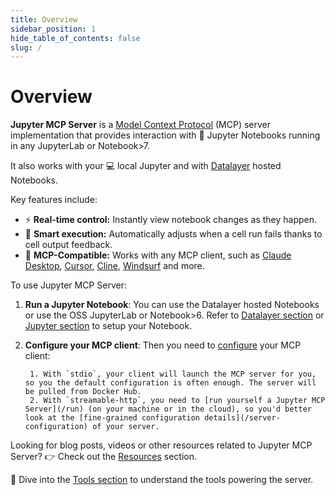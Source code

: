 ```yaml
---
title: Overview
sidebar_position: 1
hide_table_of_contents: false
slug: /
---
```


# Overview

**Jupyter MCP Server** is a [Model Context Protocol](https://modelcontextprotocol.io) (MCP) server implementation that provides interaction with 📓 Jupyter Notebooks running in any JupyterLab or Notebook>7.

It also works with your 💻 local Jupyter and with [Datalayer](https://datalayer.ai/) hosted Notebooks.

Key features include:

- ⚡ **Real-time control:** Instantly view notebook changes as they happen.
- 🔁 **Smart execution:** Automatically adjusts when a cell run fails thanks to cell output feedback.
- 🤝 **MCP-Compatible:** Works with any MCP client, such as [Claude Desktop](/clients/claude_desktop), [Cursor](/clients/cursor), [Cline](/clients/cline), [Windsurf](/clients/windsurf) and more.

To use Jupyter MCP Server:

1. **Run a Jupyter Notebook**: You can use the Datalayer hosted Notebooks or use the OSS JupyterLab or Notebook>6. Refer to [Datalayer section](/datalayer) or [Jupyter section](/jupyter) to setup your Notebook.

2. **Configure your MCP client**: Then you need to [configure](/clients) your MCP client:

        1. With `stdio`, your client will launch the MCP server for you, so you the default configuration is often enough. The server will be pulled from Docker Hub.
        2. With `streamable-http`, you need to [run yourself a Jupyter MCP Server](/run) (on your machine or in the cloud), so you'd better look at the [fine-grained configuration details](/server-configuration) of your server.

Looking for blog posts, videos or other resources related to Jupyter MCP Server?
👉 Check out the [Resources](./resources) section.

🧰 Dive into the [Tools section](./tools) to understand the tools powering the server.
